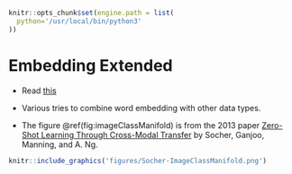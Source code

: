 

``` r
knitr::opts_chunk$set(engine.path = list(
  python='/usr/local/bin/python3'
))
```

# Embedding Extended

- Read [this](http://colah.github.io/posts/2014-07-NLP-RNNs-Representations)

- Various tries to combine word embedding with other data types.

- The figure \@ref(fig:imageClassManifold) is from the 2013 paper [Zero-Shot Learning Through Cross-Modal Transfer
](https://nlp.stanford.edu/~socherr/SocherGanjooManningNg_NIPS2013.pdf)
by Socher, Ganjoo, Manning, and A. Ng.


```r
knitr::include_graphics('figures/Socher-ImageClassManifold.png')
```
